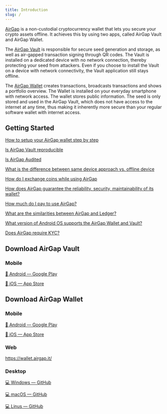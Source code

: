 ```yaml
---
title: Introduction
slug: /
---
```


[AirGap](https://airgap.it) is a non-custodial cryptocurrency wallet that lets you secure your crypto assets offline. It achieves this by using two apps, called AirGap Vault and AirGap Wallet.

The [AirGap Vault](airgap-vault/introduction) is responsible for secure seed generation and storage, as well as air-gapped transaction signing through QR codes. The Vault is installed on a dedicated device with no network connection, thereby protecting your seed from attackers.
Even if you choose to install the Vault on a device with network connectivity, the Vault application still stays offline.

The [AirGap Wallet](airgap-wallet/introduction) creates transactions, broadcasts transactions and shows a portfolio overview. The Wallet is installed on your everyday smartphone with network access. The wallet stores public information. The seed is only stored and used in the AirGap Vault, which does not have access to the internet at any time, thus making it inherently more secure than your regular software wallet with internet access.

## Getting Started

[How to setup your AirGap wallet step by step](https://support.airgap.it/guides/step-by-step-guide)

[Is AirGap Vault reproducible](https://support.airgap.it/FAQ#reproducible-builds)

[Is AirGap Audited](https://support.airgap.it/FAQ/#security-audits)

[What is the difference between same device approach vs. offline device](https://support.airgap.it/FAQ/#difference-between-same-device-approach-vs-offline-device)

[How do I exchange coins while using AirGap](https://support.airgap.it/FAQ/#how-do-i-exchange-coins-while-using-airgap)

[How does AirGap guarantee the reliability, security, maintainability of its wallet?](https://support.airgap.it/FAQ/#how-does-airgap-guarantee-the-reliability-security-maintainability-of-its-wallet)

[How much do I pay to use AirGap?](https://support.airgap.it/FAQ/#how-much-do-i-pay-to-use-airgap)

[What are the similarities between AirGap and Ledger?](https://support.airgap.it/FAQ/#what-are-the-similarities-between-airgap-and-ledger)

[What version of Android OS supports the AirGap Wallet and Vault?](https://support.airgap.it/FAQ/#what-version-of-android-os-supports-the-airgap-wallet-and-vault)

[Does AirGap require KYC?](https://support.airgap.it/FAQ/#does-airgap-require-kyc)

## Download AirGap Vault

### Mobile

[📱 Android — Google Play](https://play.google.com/store/apps/details?id=it.airgap.vault)

[📱 iOS — App Store](https://itunes.apple.com/us/app/airgap-vault-secure-secrets/id1417126841?l=de&ls=1&mt=8)

## Download AirGap Wallet

### Mobile

[📱 Android — Google Play](https://play.google.com/store/apps/details?id=it.airgap.wallet)

[📱 iOS — App Store](https://itunes.apple.com/us/app/airgap-vault-secure-secrets/id1417126841?l=de&ls=1&mt=8)

### Web

https://wallet.airgap.it/

### Desktop

[💻 Windows — GitHub](https://github.com/airgap-it/airgap-wallet/releases/download/v3.10.0/airgap-wallet-3.10.0.exe)

[💻 macOS — GitHub](https://github.com/airgap-it/airgap-wallet/releases/download/v3.10.0/airgap-wallet-3.10.0.dmg)

[💻 Linus — GitHub](https://github.com/airgap-it/airgap-wallet/releases/download/v3.10.0/airgap-wallet-3.10.0.AppImage)
